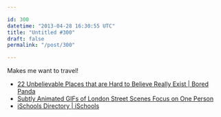 ```yaml
---

id: 300
datetime: "2013-04-28 16:30:55 UTC"
title: "Untitled #300"
draft: false
permalink: "/post/300"

---
```


Makes me want to travel! 

 
 * [22 Unbelievable Places that are Hard to Believe Really Exist | Bored Panda](http://www.boredpanda.com/amazing-places/)
 * [Subtly Animated GIFs of London Street Scenes Focus on One Person](http://laughingsquid.com/subtly-animated-gifs-of-london-street-scenes-focus-on-one-person/)
 * [iSchools Directory | iSchools](http://ischools.org/directory/)



